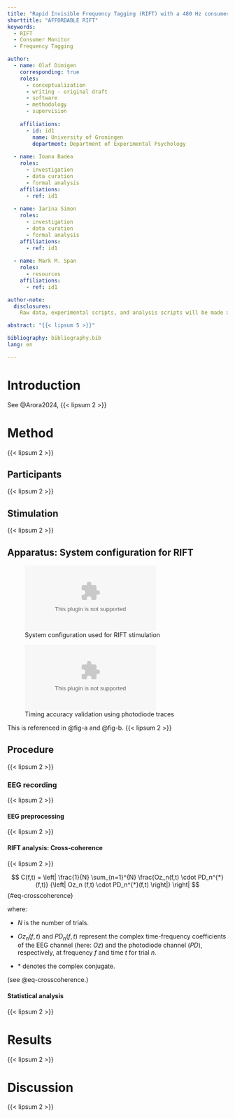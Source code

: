 ```yaml
---
title: "Rapid Invisible Frequency Tagging (RIFT) with a 480 Hz consumer OLED monitor"
shorttitle: "AFFORDABLE RIFT"
keywords: 
  - RIFT
  - Consumer Monitor
  - Frequency Tagging

author:
  - name: Olaf Dimigen
    corresponding: true
    roles:
      - conceptualization
      - writing - original draft
      - software
      - methodology
      - supervision
      
    affiliations:
      - id: id1
        name: University of Groningen
        department: Department of Experimental Psychology
        
  - name: Ioana Badea
    roles:
      - investigation
      - data curation
      - formal analysis
    affiliations: 
      - ref: id1
      
  - name: Iarina Simon
    roles:
      - investigation
      - data curation
      - formal analysis
    affiliations:
      - ref: id1
      
  - name: Mark M. Span
    roles:
      - resources
    affiliations:
      - ref: id1

author-note:
  disclosures:
    Raw data, experimental scripts, and analysis scripts will be made available at the Open Science Framework (OSF) upon publication https://osf.io/py29b. We would like to thank Pieter Zandbergen for his help in acquiring the hardware used in this study. 

abstract: "{{< lipsum 5 >}}"

bibliography: bibliography.bib
lang: en

---
```



# Introduction 
See @Arora2024, {{< lipsum 2 >}}

# Method
{{< lipsum 2 >}}

## Participants
{{< lipsum 2 >}}

## Stimulation
{{< lipsum 2 >}}

## Apparatus: System configuration for RIFT

![System configuration used for RIFT stimulation](forPoster.eps){#fig-a}

![Timing accuracy validation using photodiode traces](forPoster2.eps){#fig-b}

This is referenced in @fig-a and @fig-b.
{{< lipsum 2 >}}

## Procedure
{{< lipsum 2 >}}

### EEG recording
{{< lipsum 2 >}}

#### EEG preprocessing
{{< lipsum 2 >}}

#### RIFT analysis: Cross-coherence
{{< lipsum 2 >}}

$$
C(f,t) = \left| \frac{1}{N} \sum_{n=1}^{N} \frac{Oz_n(f,t) \cdot PD_n^{*}(f,t)} {\left| Oz_n (f,t) \cdot PD_n^{*}(f,t) \right|} \right|
$${#eq-crosscoherence}

where:

 - $N$ is the number of trials.
 
 - $Oz_n(f,t)$ and $PD_n(f,t)$ represent the complex time-frequency coefficients of the EEG channel (here: $Oz$) and the photodiode channel ($PD$), respectively, at frequency $f$ and time $t$ for trial $n$.
 
 - $*$ denotes the complex conjugate.

(see @eq-crosscoherence.)

#### Statistical analysis
{{< lipsum 2 >}}

# Results
{{< lipsum 2 >}}

# Discussion
{{< lipsum 2 >}}

::: {#refs}
:::




